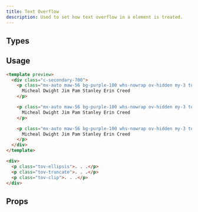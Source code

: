 ```yaml
---
title: Text Overflow
description: Used to set how text overflow in a element is treated.
---
```


## Types

<DocsTable
  name="text-overflow"
/>

## Usage

```html rose
<template preview>
  <div class="c-secondary-700">
    <p class="mx-auto maw-56 bg-purple-100 whs-nowrap ov-hidden my-3 tov-ellipsis">
      Micheal Dwight Jim Pam Stanley Erin Creed 
    </p>

    <p class="mx-auto maw-56 bg-purple-100 whs-nowrap ov-hidden my-3 tov-truncate">
      Micheal Dwight Jim Pam Stanley Erin Creed 
    </p>

    <p class="mx-auto maw-56 bg-purple-100 whs-nowrap ov-hidden my-3 tov-clip">
      Micheal Dwight Jim Pam Stanley Erin Creed 
    </p>
  </div>
</template>

<div>
  <p class="tov-ellipsis">. . .</p>
  <p class="tov-truncate">. . .</p>
  <p class="tov-clip">. . .</p>
</div>
```

## Props

<DocsTable 
  type="props"
  name="text-overflow"
/>


